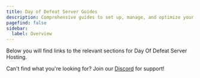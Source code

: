 ```yaml
---
title: Day of Defeat Server Guides
description: Comprehensive guides to set up, manage, and optimize your Day Of Defeat server.
pagefind: false
sidebar:
  label: Overview
---
```




Below you will find links to the relevant sections for Day Of Defeat Server Hosting.


<DirectoryListing />

Can't find what you're looking for? Join our [Discord](https://discord.gg/FN4XgbAwzr) for support!
